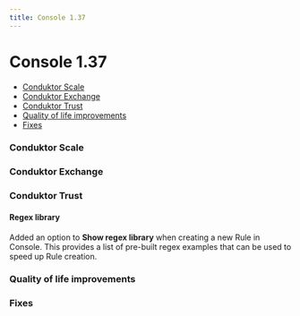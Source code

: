 ```yaml
---
title: Console 1.37
---
```


# Console 1.37

- [Conduktor Scale](#conduktor-scale)
- [Conduktor Exchange](#conduktor-exchange)
- [Conduktor Trust](#conduktor-trust)
- [Quality of life improvements](#quality-of-life-improvements)
- [Fixes](#fixes)

### Conduktor Scale

### Conduktor Exchange

### Conduktor Trust

#### Regex library
Added an option to **Show regex library** when creating a new Rule in Console. This provides a list of pre-built regex examples that can be used to speed up Rule creation.

### Quality of life improvements

### Fixes